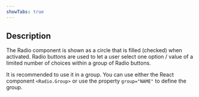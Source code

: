 ```yaml
---
showTabs: true
---
```


## Description

The Radio component is shown as a circle that is filled (checked) when activated.
Radio buttons are used to let a user select one option / value of a limited number of choices within a group of Radio buttons.

It is recommended to use it in a group. You can use either the React component `<Radio.Group>` or use the property `group="NAME"` to define the group.
